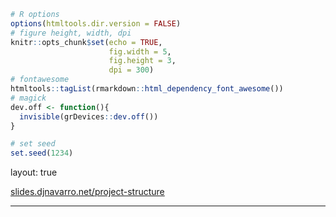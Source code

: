 ```r
# R options
options(htmltools.dir.version = FALSE)
# figure height, width, dpi
knitr::opts_chunk$set(echo = TRUE, 
                      fig.width = 5, 
                      fig.height = 3,
                      dpi = 300)
# fontawesome
htmltools::tagList(rmarkdown::html_dependency_font_awesome())
# magick
dev.off <- function(){
  invisible(grDevices::dev.off())
}

# set seed
set.seed(1234)
```

layout: true
  
<div class="my-footer">
<span>
  <a href="https://slides.djnavarro.net/project-structure" target="_blank">slides.djnavarro.net/project-structure</a>
</span>
</div> 

---